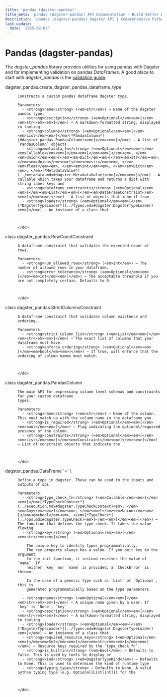 ```yaml
---
title: 'pandas (dagster-pandas)'
title_meta: 'pandas (dagster-pandas) API Documentation - Build Better Data Pipelines | Python Reference Documentation for Dagster'
description: 'pandas (dagster-pandas) Dagster API | Comprehensive Python API documentation for Dagster, the data orchestration platform. Learn how to build, test, and maintain data pipelines with our detailed guides and examples.'
last_update:
  date: '2025-02-03'
---
```


<div class="section" id="pandas-dagster-pandas">

# Pandas (dagster-pandas)

The <cite>dagster_pandas</cite> library provides utilities for using pandas with Dagster and for implementing
validation on pandas <cite>DataFrames</cite>. A good place to start with <cite>dagster_pandas</cite> is the [validation
guide](https://docs.dagster.io/integrations/libraries/pandas/).

<dl>
    <dt><Link id='dagster_pandas.create_dagster_pandas_dataframe_type'>dagster_pandas.create_dagster_pandas_dataframe_type</Link></dt>
    <dd>

    Constructs a custom pandas dataframe dagster type.

    Parameters: 
      - <strong>name</strong> (<em>str</em>) – Name of the dagster pandas type.
      - <strong>description</strong> (<em>Optional</em><em>[</em><em>str</em><em>]</em>) – A markdown-formatted string, displayed in tooling.
      - <strong>columns</strong> (<em>Optional</em><em>[</em><em>List</em><em>[</em>[*PandasColumn*](#dagster_pandas.PandasColumn)<em>]</em><em>]</em>) – A list of `PandasColumn` objects
      - <strong>metadata_fn</strong> (<em>Optional</em><em>[</em><em>Callable</em><em>[</em><em>[</em><em>]</em><em>, </em><em>Union</em><em>[</em><em>Dict</em><em>[</em><em>str</em><em>, </em><em>Union</em><em>[</em><em>str</em><em>, </em><em>float</em><em>, </em><em>int</em><em>, </em><em>Dict</em><em>, </em>[*MetadataValue*](../metadata.mdx#dagster.MetadataValue)<em>]</em><em>]</em>) – A callable which takes your dataframe and returns a dict with string label keys and
      - <strong>dataframe_constraints</strong> (<em>Optional</em><em>[</em><em>List</em><em>[</em><em>DataFrameConstraint</em><em>]</em><em>]</em>) – A list of objects that inherit from
      - <strong>loader</strong> (<em>Optional</em><em>[</em>[*DagsterTypeLoader*](../types.mdx#dagster.DagsterTypeLoader)<em>]</em>) – An instance of a class that



    </dd>

</dl>
<dl>
    <dt><Link id='dagster_pandas.RowCountConstraint'>class dagster_pandas.RowCountConstraint</Link></dt>
    <dd>

    A dataframe constraint that validates the expected count of rows.

    Parameters: 
      - <strong>num_allowed_rows</strong> (<em>int</em>) – The number of allowed rows in your dataframe.
      - <strong>error_tolerance</strong> (<em>Optional</em><em>[</em><em>int</em><em>]</em>) – The acceptable threshold if you are not completely certain. Defaults to 0.



    </dd>

</dl>
<dl>
    <dt><Link id='dagster_pandas.StrictColumnsConstraint'>class dagster_pandas.StrictColumnsConstraint</Link></dt>
    <dd>

    A dataframe constraint that validates column existence and ordering.

    Parameters: 
      - <strong>strict_column_list</strong> (<em>List</em><em>[</em><em>str</em><em>]</em>) – The exact list of columns that your dataframe must have.
      - <strong>enforce_ordering</strong> (<em>Optional</em><em>[</em><em>bool</em><em>]</em>) – If true, will enforce that the ordering of column names must match.



    </dd>

</dl>
<dl>
    <dt><Link id='dagster_pandas.PandasColumn'>class dagster_pandas.PandasColumn</Link></dt>
    <dd>

    The main API for expressing column level schemas and constraints for your custom dataframe
    types.

    Parameters: 
      - <strong>name</strong> (<em>str</em>) – Name of the column. This must match up with the column name in the dataframe you
      - <strong>is_required</strong> (<em>Optional</em><em>[</em><em>bool</em><em>]</em>) – Flag indicating the optional/required presence of the column.
      - <strong>constraints</strong> (<em>Optional</em><em>[</em><em>List</em><em>[</em><em>Constraint</em><em>]</em><em>]</em>) – List of constraint objects that indicate the



    </dd>

</dl>
<dl>
    <dt><Link id='dagster_pandas.DataFrame'>dagster_pandas.DataFrame `=` \<dagster._core.types.dagster_type.DagsterType object></Link></dt>
    <dd>

    Define a type in dagster. These can be used in the inputs and outputs of ops.

    Parameters: 
      - <strong>type_check_fn</strong> (<em>Callable</em><em>[</em><em>[</em>[*TypeCheckContext*](../execution.mdx#dagster.TypeCheckContext)<em>, </em><em>Any</em><em>]</em><em>, </em><em>[</em><em>Union</em><em>[</em><em>bool</em><em>, </em>[*TypeCheck*](../ops.mdx#dagster.TypeCheck)<em>]</em><em>]</em><em>]</em>) – The function that defines the type check. It takes the value flowing
      - <strong>key</strong> (<em>Optional</em><em>[</em><em>str</em><em>]</em>) – 

        The unique key to identify types programmatically.
        The key property always has a value. If you omit key to the argument
        to the init function, it instead receives the value of `name`. If
        neither `key` nor `name` is provided, a `CheckError` is thrown.

        In the case of a generic type such as `List` or `Optional`, this is
        generated programmatically based on the type parameters.

      - <strong>name</strong> (<em>Optional</em><em>[</em><em>str</em><em>]</em>) – A unique name given by a user. If `key` is `None`, `key`
      - <strong>description</strong> (<em>Optional</em><em>[</em><em>str</em><em>]</em>) – A markdown-formatted string, displayed in tooling.
      - <strong>loader</strong> (<em>Optional</em><em>[</em>[*DagsterTypeLoader*](../types.mdx#dagster.DagsterTypeLoader)<em>]</em>) – An instance of a class that
      - <strong>required_resource_keys</strong> (<em>Optional</em><em>[</em><em>Set</em><em>[</em><em>str</em><em>]</em><em>]</em>) – Resource keys required by the `type_check_fn`.
      - <strong>is_builtin</strong> (<em>bool</em>) – Defaults to False. This is used by tools to display or
      - <strong>kind</strong> (<em>DagsterTypeKind</em>) – Defaults to None. This is used to determine the kind of runtime type
      - <strong>typing_type</strong> – Defaults to None. A valid python typing type (e.g. Optional[List[int]]) for the



    </dd>

</dl>
</div>
